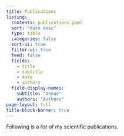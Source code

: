 ```yaml
---
title: Publications
listing:
  contents: publications.yaml
  sort: "date desc"
  type: table
  categories: false
  sort-ui: true
  filter-ui: true
  feed: false
  fields: 
    - title
    - subtitle
    - date
    - authors
  field-display-names:
    subtitle: "Venue"
    authors: "Authors"
page-layout: full
title-block-banner: true
---
```


Following is a list of my scientific publications.


